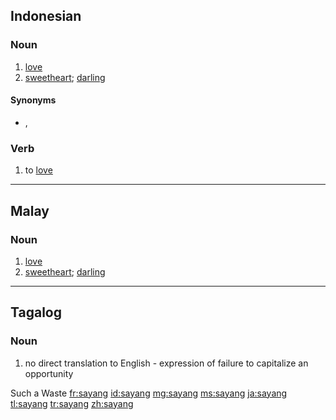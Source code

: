 ==Indonesian==

===Noun===
{{id-noun}}

# [[love]]
# [[sweetheart]]; [[darling]]

====Synonyms====
* {{sense|love}} {{l|id|cinta}}, {{l|id|kasih}}

===Verb===
{{id-verb}}

# to [[love]]

----

==Malay==

===Noun===
{{head|ms|noun}}

# [[love]]
# [[sweetheart]]; [[darling]]

----

==Tagalog==

===Noun===
{{tl-noun}}

# no direct translation to English - expression of failure to capitalize an opportunity
Such a Waste
[[fr:sayang]]
[[id:sayang]]
[[mg:sayang]]
[[ms:sayang]]
[[ja:sayang]]
[[tl:sayang]]
[[tr:sayang]]
[[zh:sayang]]